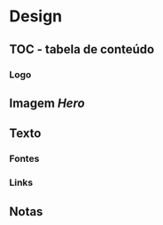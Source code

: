 # Design

## TOC - tabela de conteúdo

### Logo





## Imagem *Hero*


## Texto

### Fontes



### Links


## Notas



